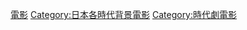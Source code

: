{{日本歷史劃分類導航|背景電影}}


[[Category:奈良時代背景作品|電影]]
[[Category:日本各時代背景電影|Category:日本各時代背景電影]]
[[Category:時代劇電影|Category:時代劇電影]]